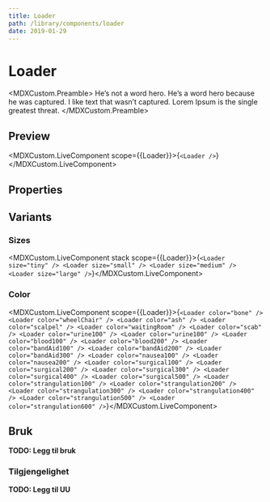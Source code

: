 ```yaml
---
title: Loader
path: /library/components/loader
date: 2019-01-29
---
```



# Loader

<MDXCustom.Preamble>
  He’s not a word hero. He’s a word hero because he was captured. I like text that wasn’t captured. Lorem Ipsum is the
  single greatest threat.
</MDXCustom.Preamble>

## Preview

<MDXCustom.LiveComponent scope={{Loader}}>{`<Loader />`}</MDXCustom.LiveComponent>

## Properties

## Variants

### Sizes

<MDXCustom.LiveComponent stack scope={{Loader}}>{`
  <Loader size="tiny" />
  <Loader size="small" />
  <Loader size="medium" />
  <Loader size="large" />
`}</MDXCustom.LiveComponent>

### Color

<MDXCustom.LiveComponent scope={{Loader}}>{`
  <Loader color="bone" />
  <Loader color="wheelChair" />
  <Loader color="ash" />
  <Loader color="scalpel" />
  <Loader color="waitingRoom" />
  <Loader color="scab" />
  <Loader color="urine100" />
  <Loader color="urine100" />
  <Loader color="blood100" />
  <Loader color="blood200" />
  <Loader color="bandAid100" />
  <Loader color="bandAid200" />
  <Loader color="bandAid300" />
  <Loader color="nausea100" />
  <Loader color="nausea200" />
  <Loader color="surgical100" />
  <Loader color="surgical200" />
  <Loader color="surgical300" />
  <Loader color="surgical400" />
  <Loader color="surgical500" />
  <Loader color="strangulation100" />
  <Loader color="strangulation200" />
  <Loader color="strangulation300" />
  <Loader color="strangulation400" />
  <Loader color="strangulation500" />
  <Loader color="strangulation600" />
`}</MDXCustom.LiveComponent>

## Bruk

**TODO: Legg til bruk**

### Tilgjengelighet

**TODO: Legg til UU**
